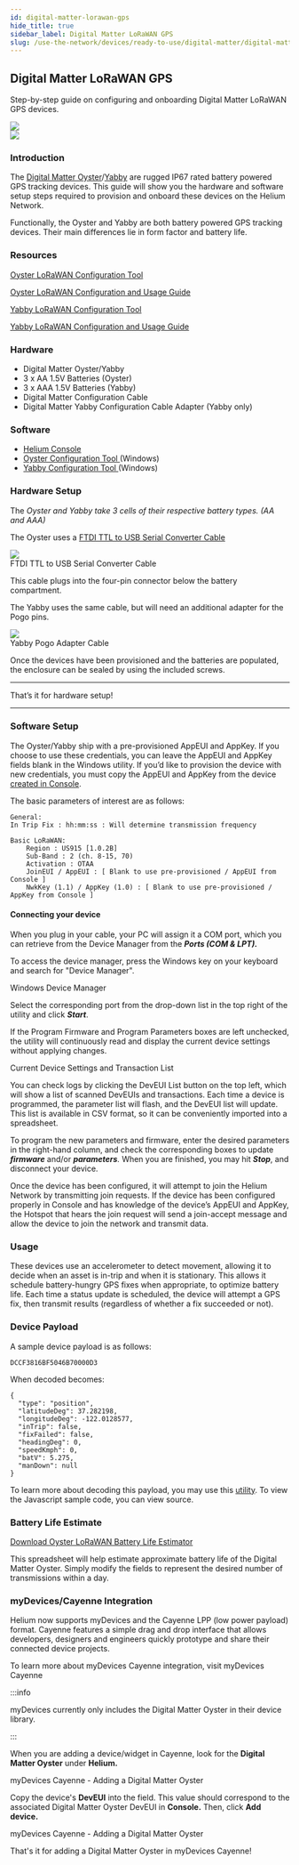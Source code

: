 ```yaml
---
id: digital-matter-lorawan-gps
hide_title: true
sidebar_label: Digital Matter LoRaWAN GPS
slug: /use-the-network/devices/ready-to-use/digital-matter/digital-matter-lorawan-gps
---
```



## Digital Matter LoRaWAN GPS

Step-by-step guide on configuring and onboarding Digital Matter LoRaWAN GPS devices.

<div style={{ textAlign: 'left' }}>
  <img src={useBaseUrl('img/use-the-network/devices/ready-to-use/digital-matter-oyster.png')} />
</div>
<div style={{ textAlign: 'right' }}>
  <img src={useBaseUrl('img/use-the-network/devices/ready-to-use/digital-matter-yabby.png')} />
</div>

### Introduction

The
[Digital Matter Oyster](https://www.digitalmatter.com/devices/oyster-lorawan/)/[Yabby](https://www.digitalmatter.com/devices/yabby-lorawan/)
are rugged IP67 rated battery powered GPS tracking devices. This guide will show you the hardware
and software setup steps required to provision and onboard these devices on the Helium Network.

Functionally, the Oyster and Yabby are both battery powered GPS tracking devices. Their main
differences lie in form factor and battery life.

### Resources

[Oyster LoRaWAN Configuration Tool](https://www.oemserver.com/tools/OysterLoRaWAN/ConfigTool/setup.exe)

[Oyster LoRaWAN Configuration and Usage Guide](https://support.digitalmatter.com/support/solutions/articles/16000063310-oyster-lorawan-configuration-and-usage-guide)

[Yabby LoRaWAN Configuration Tool](https://www.oemserver.com/tools/YabbyLoRaWAN/ConfigTool/setup.exe)

[Yabby LoRaWAN Configuration and Usage Guide](https://support.digitalmatter.com/support/solutions/articles/16000077618-configuration-and-usage-guide)

### Hardware

- Digital Matter Oyster/Yabby
- 3 x AA 1.5V Batteries \(Oyster\)
- 3 x AAA 1.5V Batteries \(Yabby\)
- Digital Matter Configuration Cable
- Digital Matter Yabby Configuration Cable Adapter \(Yabby only\)

### Software

- [Helium Console](https://console.helium.com/)
- [Oyster Configuration Tool ](https://www.oemserver.com/tools/OysterLoRaWAN/ConfigTool/setup.exe)\(Windows\)
- [Yabby Configuration Tool ](https://www.oemserver.com/tools/YabbyLoRaWAN/ConfigTool/setup.exe)\(Windows\)

### Hardware Setup

The _Oyster and Yabby take 3 cells of their respective battery types. \(AA and AAA\)_

The Oyster uses a
[FTDI TTL to USB Serial Converter Cable](https://www.ftdichip.com/Support/Documents/DataSheets/Cables/DS_TTL-232RG_CABLES.pdf)

<div style={{ textAlign: 'center' }}>
  <img
    src={useBaseUrl('img/use-the-network/devices/ready-to-use/digital-matter-oyster-cable.png')}
  />
</div>

<div style={{ textAlign: 'center' }}>FTDI TTL to USB Serial Converter Cable</div>

This cable plugs into the four-pin connector below the battery compartment.

The Yabby uses the same cable, but will need an additional adapter for the Pogo pins.

<div style={{ textAlign: 'center' }}>
  <img
    src={useBaseUrl('img/use-the-network/devices/ready-to-use/digital-matter-yabby-cable.png')}
  />
</div>

<div style={{ textAlign: 'center' }}>Yabby Pogo Adapter Cable</div>

Once the devices have been provisioned and the batteries are populated, the enclosure can be sealed
by using the included screws.

---

That’s it for hardware setup!

---

### Software Setup

The Oyster/Yabby ship with a pre-provisioned AppEUI and AppKey. If you choose to use these
credentials, you can leave the AppEUI and AppKey fields blank in the Windows utility. If you’d like
to provision the device with new credentials, you must copy the AppEUI and AppKey from the device
[created in Console](/use-the-network/console/adding-devices).

The basic parameters of interest are as follows:

```text
General:
In Trip Fix : hh:mm:ss : Will determine transmission frequency

Basic LoRaWAN:
	Region : US915 [1.0.2B]
	Sub-Band : 2 (ch. 8-15, 70)
	Activation : OTAA
	JoinEUI / AppEUI : [ Blank to use pre-provisioned / AppEUI from Console ]
	NwkKey (1.1) / AppKey (1.0) : [ Blank to use pre-provisioned / AppKey from Console ]

```

#### Connecting your device

When you plug in your cable, your PC will assign it a COM port, which you can retrieve from the
Device Manager from the _**Ports \(COM & LPT\).**_

To access the device manager, press the Windows key on your keyboard and search for "Device
Manager".

Windows Device Manager

Select the corresponding port from the drop-down list in the top right of the utility and click
_**Start**_.

If the Program Firmware and Program Parameters boxes are left unchecked, the utility will
continuously read and display the current device settings without applying changes.

Current Device Settings and Transaction List

You can check logs by clicking the DevEUI List button on the top left, which will show a list of
scanned DevEUIs and transactions. Each time a device is programmed, the parameter list will flash,
and the DevEUI list will update. This list is available in CSV format, so it can be conveniently
imported into a spreadsheet.

To program the new parameters and firmware, enter the desired parameters in the right-hand column,
and check the corresponding boxes to update _**firmware**_ and/or _**parameters**._ When you are
finished, you may hit _**Stop**_, and disconnect your device.

Once the device has been configured, it will attempt to join the Helium Network by transmitting join
requests. If the device has been configured properly in Console and has knowledge of the device’s
AppEUI and AppKey, the Hotspot that hears the join request will send a join-accept message and allow
the device to join the network and transmit data.

### Usage

These devices use an accelerometer to detect movement, allowing it to decide when an asset is
in-trip and when it is stationary. This allows it schedule battery-hungry GPS fixes when
appropriate, to optimize battery life. Each time a status update is scheduled, the device will
attempt a GPS fix, then transmit results \(regardless of whether a fix succeeded or not\).

### Device Payload

A sample device payload is as follows:

```text
DCCF3816BF5046B70000D3
```

When decoded becomes:

```text
{
  "type": "position",
  "latitudeDeg": 37.282198,
  "longitudeDeg": -122.0128577,
  "inTrip": false,
  "fixFailed": false,
  "headingDeg": 0,
  "speedKmph": 0,
  "batV": 5.275,
  "manDown": null
}
```

To learn more about decoding this payload, you may use this
[utility](https://www.oemserver.com/tools/OysterLoRaWAN/UplinkDecoder.html). To view the Javascript
sample code, you can view source.

### Battery Life Estimate

[Download Oyster LoRaWAN Battery Life Estimator](https://support.digitalmatter.com/helpdesk/attachments/16023300051)

This spreadsheet will help estimate approximate battery life of the Digital Matter Oyster. Simply
modify the fields to represent the desired number of transmissions within a day.

### myDevices/Cayenne Integration

Helium now supports myDevices and the Cayenne LPP \(low power payload\) format. Cayenne features a
simple drag and drop interface that allows developers, designers and engineers quickly prototype and
share their connected device projects.

To learn more about myDevices Cayenne integration, visit myDevices Cayenne

:::info

myDevices currently only includes the Digital Matter Oyster in their device library.

:::

When you are adding a device/widget in Cayenne, look for the **Digital Matter Oyster** under
**Helium.**

myDevices Cayenne - Adding a Digital Matter Oyster

Copy the device's **DevEUI** into the field. This value should correspond to the associated Digital
Matter Oyster DevEUI in **Console.** Then, click **Add device.**

myDevices Cayenne - Adding a Digital Matter Oyster

That's it for adding a Digital Matter Oyster in myDevices Cayenne!
